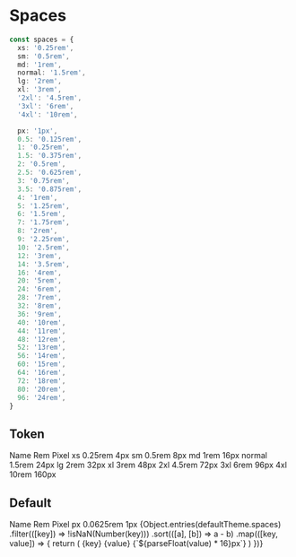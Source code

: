 
<Meta title='Documents / Theme / Spaces' />

# Spaces

```ts
const spaces = {
  xs: '0.25rem',
  sm: '0.5rem',
  md: '1rem',
  normal: '1.5rem',
  lg: '2rem',
  xl: '3rem',
  '2xl': '4.5rem',
  '3xl': '6rem',
  '4xl': '10rem',

  px: '1px',
  0.5: '0.125rem',
  1: '0.25rem',
  1.5: '0.375rem',
  2: '0.5rem',
  2.5: '0.625rem',
  3: '0.75rem',
  3.5: '0.875rem',
  4: '1rem',
  5: '1.25rem',
  6: '1.5rem',
  7: '1.75rem',
  8: '2rem',
  9: '2.25rem',
  10: '2.5rem',
  12: '3rem',
  14: '3.5rem',
  16: '4rem',
  20: '5rem',
  24: '6rem',
  28: '7rem',
  32: '8rem',
  36: '9rem',
  40: '10rem',
  44: '11rem',
  48: '12rem',
  52: '13rem',
  56: '14rem',
  60: '15rem',
  64: '16rem',
  72: '18rem',
  80: '20rem',
  96: '24rem',
}
```

## Token

<JSX>
  <Grid templateColumns='5rem 5rem 5rem 1fr' my='md' gap='md'>
    <Text>Name</Text>
    <Text>Rem</Text>
    <Text>Pixel</Text>
    <Box></Box>
    <Text>xs</Text>
    <Text>0.25rem</Text>
    <Text>4px</Text>
    <Box maxW='0.25rem' h='9xs' bg='red.500'></Box>
    <Text>sm</Text>
    <Text>0.5rem</Text>
    <Text>8px</Text>
    <Box maxW='0.5rem' h='9xs' bg='red.500'></Box>
    <Text>md</Text>
    <Text>1rem</Text>
    <Text>16px</Text>
    <Box maxW='1rem' h='9xs' bg='red.500'></Box>
    <Text>normal</Text>
    <Text>1.5rem</Text>
    <Text>24px</Text>
    <Box maxW='1.5rem' h='9xs' bg='red.500'></Box>
    <Text>lg</Text>
    <Text>2rem</Text>
    <Text>32px</Text>
    <Box maxW='2rem' h='9xs' bg='red.500'></Box>
    <Text>xl</Text>
    <Text>3rem</Text>
    <Text>48px</Text>
    <Box maxW='3rem' h='9xs' bg='red.500'></Box>
    <Text>2xl</Text>
    <Text>4.5rem</Text>
    <Text>72px</Text>
    <Box maxW='4.5rem' h='9xs' bg='red.500'></Box>
    <Text>3xl</Text>
    <Text>6rem</Text>
    <Text>96px</Text>
    <Box maxW='6rem' h='9xs' bg='red.500'></Box>
    <Text>4xl</Text>
    <Text>10rem</Text>
    <Text>160px</Text>
    <Box maxW='10rem' h='9xs' bg='red.500'></Box>
  </Grid>
</JSX>

## Default

<JSX>
  <Grid templateColumns='5rem 5rem 5rem 1fr' my='md' gap='md'>
    <Text>Name</Text>
    <Text>Rem</Text>
    <Text>Pixel</Text>
    <Box></Box>
    <Text>px</Text>
    <Text>0.0625rem</Text>
    <Text>1px</Text>
    <Box maxW='1px' h='9xs' bg='green.500'></Box>
    {Object.entries(defaultTheme.spaces)
      .filter(([key]) => !isNaN(Number(key)))
      .sort(([a], [b]) => a - b)
      .map(([key, value]) => {
        return (
          <Fragment key={key}>
            <Text>{key}</Text>
            <Text>{value}</Text>
            <Text>{`${parseFloat(value) * 16}px`}</Text>
            <Box maxW={value} h='9xs' bg='green.500'></Box>
          </Fragment>
        )
      })}
  </Grid>
</JSX>
